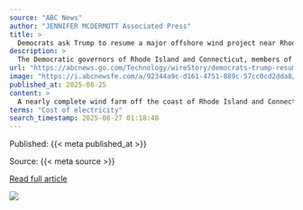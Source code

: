 ```yaml
---
source: "ABC News"
author: "JENNIFER MCDERMOTT Associated Press"
title: >
  Democrats ask Trump to resume a major offshore wind project near Rhode Island
description: >
  The Democratic governors of Rhode Island and Connecticut, members of Congress and union workers are calling on the Trump administration to allow a major offshore wind project to move forward
url: "https://abcnews.go.com/Technology/wireStory/democrats-trump-resume-major-offshore-wind-project-rhode-124953613"
image: "https://i.abcnewsfe.com/a/92344a9c-d161-4751-889c-57cc0cd2dda8/wirestory_c1faf852d2960473b8f96b14321f6832_16x9.jpg?w=1600"
published_at: 2025-08-25
content: >
  A nearly complete wind farm off the coast of Rhode Island and Connecticut faces an uncertain future as the states' Democratic governors, members of Congress and union workers are calling Monday for t… [+3398 chars]
terms: "Cost of electricity"
search_timestamp: 2025-08-27 01:18:48
---
```



Published: {{< meta published_at >}}


Source: {{< meta source >}}


[Read full article]({{< meta url >}}){target='_blank'}



![](`r rmarkdown::metadata$image[1]`)

